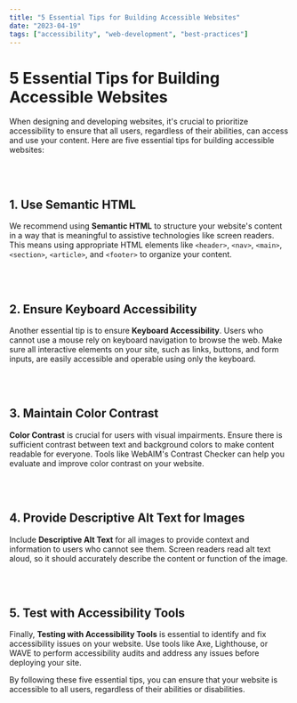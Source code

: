 ```yaml
---
title: "5 Essential Tips for Building Accessible Websites"
date: "2023-04-19"
tags: ["accessibility", "web-development", "best-practices"]
---
```


<CustomImage
    src="https://images.unsplash.com/photo-1507238691740-187a5b1d37b8?q=80&w=1955&auto=format&fit=crop&ixlib=rb-4.0.3&ixid=M3wxMjA3fDB8MHxwaG90by1wYWdlfHx8fGVufDB8fHx8fA%3D%3D?q=80&w=800&h=600&auto=format&fit=crop"
    alt="5 Essential Tips for Building Accessible Websites"
/>

# 5 Essential Tips for Building Accessible Websites

When designing and developing websites, it's crucial to prioritize accessibility to ensure that all users, regardless of their abilities, can access and use your content. Here are five essential tips for building accessible websites:

<br />
<br />

## 1. Use Semantic HTML

We recommend using **Semantic HTML** to structure your website's content in a way that is meaningful to assistive technologies like screen readers. This means using appropriate HTML elements like `<header>`, `<nav>`, `<main>`, `<section>`, `<article>`, and `<footer>` to organize your content.

<br />
<br />

## 2. Ensure Keyboard Accessibility

Another essential tip is to ensure **Keyboard Accessibility**. Users who cannot use a mouse rely on keyboard navigation to browse the web. Make sure all interactive elements on your site, such as links, buttons, and form inputs, are easily accessible and operable using only the keyboard.

<br />
<br />

## 3. Maintain Color Contrast

**Color Contrast** is crucial for users with visual impairments. Ensure there is sufficient contrast between text and background colors to make content readable for everyone. Tools like WebAIM's Contrast Checker can help you evaluate and improve color contrast on your website.

<br />
<br />

## 4. Provide Descriptive Alt Text for Images

Include **Descriptive Alt Text** for all images to provide context and information to users who cannot see them. Screen readers read alt text aloud, so it should accurately describe the content or function of the image.

<br />
<br />

## 5. Test with Accessibility Tools

Finally, **Testing with Accessibility Tools** is essential to identify and fix accessibility issues on your website. Use tools like Axe, Lighthouse, or WAVE to perform accessibility audits and address any issues before deploying your site.

By following these five essential tips, you can ensure that your website is accessible to all users, regardless of their abilities or disabilities.
